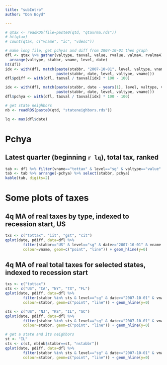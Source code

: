 ```yaml
---
title: "subIntro"
author: "Don Boyd"

---
```


```r
# qtax <- readRDS(file=paste0(qtd, "qtaxrma.rds"))
# ht(qtax)
# count(qtax, c("vname", "ic", "vdesc"))

# make long file, get pchyas and diff from 2007-10-01 then graph
dfl <- qtax %>% gather(valtype, taxval, value, rvalue, valma4, rvalma4) %>%
  arrange(valtype, stabbr, vname, level, date)
ht(dfl)
idx <- with(dfl, match(paste(stabbr, "2007-10-01", level, valtype, vname),
                       paste(stabbr, date, level, valtype, vname)))
dfl$pdiff <- with(dfl, taxval / taxval[idx] * 100 - 100)

idx <- with(dfl, match(paste(stabbr, date - years(1), level, valtype, vname),
                       paste(stabbr, date, level, valtype, vname)))
dfl$pchya <- with(dfl, taxval / taxval[idx] * 100 - 100)

# get state neighbors
nb <- readRDS(paste0(qtd, "stateneighbors.rds"))

lq <- max(dfl$date)
```


# Pchya
## Latest quarter (beginning `r lq`), total tax, ranked
```r

tab <- dfl %>% filter(vname=="tottax" & level=="sg" & valtype=="value" & date==lq)
tab <- tab %>% arrange(-pchya) %>% select(stabbr, pchya)
kable(tab, digits=2)

```





# Some plots of taxes
## 4q MA of real taxes by type, indexed to recession start, US
```r
txs <- c("tottax", "iit", "gst", "cit")
qplot(date, pdiff, data=dfl %>%
        filter(stabbr=="US" & level=="sg" & date>="2007-10-01" & vname %in% txs & valtype=="rvalma4"),
        colour=vname, geom=c("point", "line")) + geom_hline(y=0)

```


## 4q MA of real total taxes for selected states, indexed to recession start
```r
txs <- c("tottax")
sts <- c("US", "CA", "NY", "TX", "FL")
qplot(date, pdiff, data=dfl %>%
        filter(stabbr %in% sts & level=="sg" & date>="2007-10-01" & vname %in% txs & valtype=="rvalma4"),
        colour=stabbr, geom=c("point", "line")) + geom_hline(y=0)

sts <- c("US", "NJ", "KS", "IL", "SC")
qplot(date, pdiff, data=dfl %>%
        filter(stabbr %in% sts & level=="sg" & date>="2007-10-01" & vname %in% txs & valtype=="rvalma4"),
        colour=stabbr, geom=c("point", "line")) + geom_hline(y=0)

# get a state and its neighbors
st <- "IL"
sts <- c(st, nb[nb$stabbr==st, "nstabbr"])
qplot(date, pdiff, data=dfl %>%
        filter(stabbr %in% sts & level=="sg" & date>="2007-10-01" & vname %in% txs & valtype=="rvalma4"),
        colour=stabbr, geom=c("point", "line")) + geom_hline(y=0)



```

